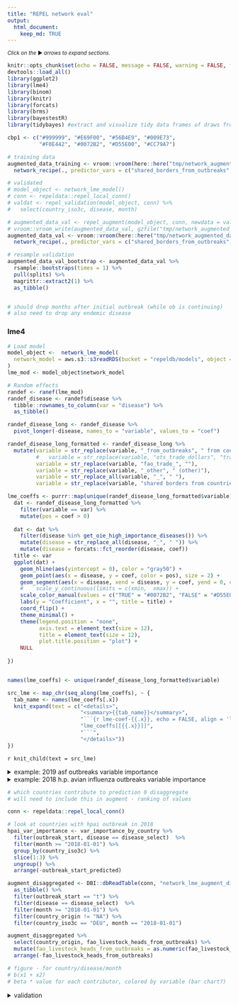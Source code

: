 ```yaml
---
title: "REPEL network eval"
output: 
  html_document:
    keep_md: TRUE
---
```


<small>_Click on the_ ▶ _︎arrows to expand sections._</small>


```r

knitr::opts_chunk$set(echo = FALSE, message = FALSE, warning = FALSE, fig.width = 7, fig.height = 5)
devtools::load_all()
library(ggplot2)
library(lme4)
library(binom)
library(knitr)
library(forcats)
library(brms)
library(bayestestR)
library(tidybayes) #extract and visualize tidy data frames of draws from posterior distributions of model variables, fits, and predictions from brms::brm

cbp1 <- c("#999999", "#E69F00", "#56B4E9", "#009E73",
          "#F0E442", "#0072B2", "#D55E00", "#CC79A7")

# training data
augmented_data_training <- vroom::vroom(here::here("tmp/network_augmented_data.csv.gz"))  %>%
  network_recipe(., predictor_vars = c("shared_borders_from_outbreaks", "ots_trade_dollars_from_outbreaks", "fao_livestock_heads_from_outbreaks"))

# validated
# model_object <- network_lme_model()
# conn <- repeldata::repel_local_conn()
# valdat <- repel_validation(model_object, conn) %>%
#   select(country_iso3c, disease, month)

# augmented_data_val <- repel_augment(model_object, conn, newdata = valdat) 
# vroom::vroom_write(augmented_data_val, gzfile("tmp/network_augmented_data_val.csv.gz"))
augmented_data_val <- vroom::vroom(here::here("tmp/network_augmented_data_val.csv.gz"))  %>%
  network_recipe(., predictor_vars = c("shared_borders_from_outbreaks", "ots_trade_dollars_from_outbreaks", "fao_livestock_heads_from_outbreaks"))

# resample validation
augmented_data_val_bootstrap <- augmented_data_val %>%
  rsample::bootstraps(times = 1) %>%
  pull(splits) %>%
  magrittr::extract2(1) %>%
  as_tibble()


# should drop months after initial outbreak (while ob is continuing)
# also need to drop any endemic disease

```

### lme4
```r
# Load model
model_object <-  network_lme_model(
  network_model = aws.s3::s3readRDS(bucket = "repeldb/models", object = "lme_mod_network.rds")
)
lme_mod <- model_object$network_model
```

```r
# Random effects
randef <- ranef(lme_mod)
randef_disease <- randef$disease %>%
  tibble::rownames_to_column(var = "disease") %>%
  as_tibble() 

randef_disease_long <- randef_disease %>%
  pivot_longer(-disease, names_to = "variable", values_to = "coef") 

randef_disease_long_formatted <- randef_disease_long %>% 
  mutate(variable = str_replace(variable, "_from_outbreaks", " from countries with existing outbreak"),
         #   variable = str_replace(variable, "ots_trade_dollars", "trade value of animal products"),
         variable = str_replace(variable, "fao_trade_", ""),
         variable = str_replace(variable, "_other", " (other)"),
         variable = str_replace_all(variable, "_", " "),
         variable = str_replace(variable, "shared borders from countries with existing outbreak", "shared borders with country with existing outbreak"))

lme_coeffs <- purrr::map(unique(randef_disease_long_formatted$variable), function(var){
  dat <- randef_disease_long_formatted %>%
    filter(variable == var) %>%
    mutate(pos = coef > 0)
  
  dat <- dat %>% 
    filter(disease %in% get_oie_high_importance_diseases()) %>% 
    mutate(disease = str_replace_all(disease, "_", " ")) %>% 
    mutate(disease = forcats::fct_reorder(disease, coef))
  title <- var
  ggplot(dat) +
    geom_hline(aes(yintercept = 0), color = "gray50") +
    geom_point(aes(x = disease, y = coef, color = pos), size = 2) +
    geom_segment(aes(x = disease, xend = disease, y = coef, yend = 0, color = pos)) +
    #    scale_y_continuous(limits = c(xmin,  xmax)) +
    scale_color_manual(values = c("TRUE" = "#0072B2", "FALSE" = "#D55E00")) +
    labs(y = "Coefficient", x = "", title = title) +
    coord_flip() +
    theme_minimal() +
    theme(legend.position = "none", 
          axis.text = element_text(size = 12), 
          title = element_text(size = 12),
          plot.title.position = "plot") +
    NULL
  
})


names(lme_coeffs) <- unique(randef_disease_long_formatted$variable)

```


```r
src_lme <- map_chr(seq_along(lme_coeffs), ~ {
  tab_name <- names(lme_coeffs[.x])
  knit_expand(text = c("<details>",
                       "<summary>{{tab_name}}</summary>",
                       "```{r lme-coef-{{.x}}, echo = FALSE, align = 'left'}", 
                       "lme_coeffs[[{{.x}}]]",
                       "```",
                       "</details>"))
})

```

`r knit_child(text = src_lme)`


<details>
<summary>example: 2019 asf outbreaks variable importance</summary>
```r
# for each country and disease, get relative importance
var_importance_by_country <- augmented_data_training %>%
  mutate(outbreak_start_predicted = repel_predict(model_object, .)) %>% 
  pivot_longer(cols = c("shared_borders_from_outbreaks", "ots_trade_dollars_from_outbreaks", "fao_livestock_heads_from_outbreaks"), names_to = "variable", values_to = "x") %>% 
  left_join(randef_disease_long) %>% 
  mutate(variable_importance = x * coef) %>%
  mutate(pos = variable_importance > 0)

# look at countries with ASK outbreak in 2019
disease_select <-  "african_swine_fever" 

asf_var_importance <- var_importance_by_country %>% 
  filter(outbreak_start, disease == disease_select)  %>% 
  filter(month >= "2019-01-01") %>% 
  select(-month) %>% 
  distinct()  %>% 
  arrange(-outbreak_start_predicted)

vp_plots <- map(unique(asf_var_importance$country_iso3c), function(iso3c){
  
  tmp <- asf_var_importance %>% 
    filter(country_iso3c == iso3c)
  
  country_name <- countrycode::countrycode(iso3c, origin = "iso3c", destination = "country.name")
  outbreak_prob <- signif(unique(tmp$outbreak_start_predicted), 2)
  
  ggplot(tmp) +
    geom_vline(aes(xintercept = 0), color = "gray50") +
    geom_point(aes(x = variable_importance, y = variable, color = pos), size = 2) +
    geom_segment(aes(x = variable_importance, xend = 0, y = variable, yend = variable, color = pos)) +
    scale_color_manual(values = c("TRUE" = "#0072B2", "FALSE" = "#D55E00")) +
    labs(y = "", x = "Variable importance", title = glue::glue("2019 ASF Outbreak in {country_name} Variable Importance ({outbreak_prob} probability outbreak)")) +
    theme_minimal() +
    theme(legend.position = "none", 
          axis.text = element_text(size = 10), 
          title = element_text(size = 10),
          plot.title.position = "plot") +
    NULL
})

for (i in 1:length(vp_plots)){
  print(vp_plots[[i]])
}

# to compare across countries?
# randef$`country_iso3c:disease` %>% 
#   head()

```
</details>

<details>
<summary>example: 2018 h.p. avian influenza outbreaks variable importance</summary>
```r
# look at countries with hpai outbreak in 2018
disease_select <-  "highly_pathogenic_avian_influenza" 

hpai_var_importance <- var_importance_by_country %>% 
  filter(outbreak_start, disease == disease_select)  %>% 
  filter(month >= "2018-01-01") %>% 
  select(-month) %>% 
  distinct()  %>% 
  group_by(country_iso3c) %>% 
  slice(1:3) %>% 
  arrange(-outbreak_start_predicted)

vp_plots <- map(unique(hpai_var_importance$country_iso3c), function(iso3c){
  
  tmp <- hpai_var_importance %>% 
    filter(country_iso3c == iso3c)
  
  country_name <- countrycode::countrycode(iso3c, origin = "iso3c", destination = "country.name")
  outbreak_prob <- signif(unique(tmp$outbreak_start_predicted), 2)
  
  ggplot(tmp) +
    geom_vline(aes(xintercept = 0), color = "gray50") +
    geom_point(aes(x = variable_importance, y = variable, color = pos), size = 2) +
    geom_segment(aes(x = variable_importance, xend = 0, y = variable, yend = variable, color = pos)) +
    scale_color_manual(values = c("TRUE" = "#0072B2", "FALSE" = "#D55E00")) +
    labs(y = "", x = "Variable importance", title = glue::glue("Variable Importance\n2018 Highly Pathogenic Avian Influenza Outbreak in {country_name} ({outbreak_prob} probability outbreak)")) +
    theme_minimal() +
    theme(legend.position = "none", 
          axis.text = element_text(size = 10), 
          title = element_text(size = 10),
          plot.title.position = "plot") +
    NULL
})

for (i in 1:length(vp_plots)){
  print(vp_plots[[i]])
}

# to compare across countries?
# randef$`country_iso3c:disease` %>% 
#   head()

```
</details>


```r

# which countries contribute to prediction 0 disaggregate
# will need to include this in augment - ranking of values

conn <- repeldata::repel_local_conn()

# look at countries with hpai outbreak in 2018
hpai_var_importance <- var_importance_by_country %>% 
  filter(outbreak_start, disease == disease_select)  %>% 
  filter(month >= "2018-01-01") %>% 
  group_by(country_iso3c) %>% 
  slice(1:3) %>% 
  ungroup() %>% 
  arrange(-outbreak_start_predicted)

augment_disaggregated <- DBI::dbReadTable(conn, "network_lme_augment_disaggregated") %>% 
  as_tibble() %>% 
  filter(outbreak_start == "t") %>% 
  filter(disease == disease_select)  %>% 
  filter(month >= "2018-01-01") %>% 
  filter(country_origin != "NA") %>% 
  filter(country_iso3c == "DEU", month == "2018-01-01")

augment_disaggregated %>% 
  select(country_origin, fao_livestock_heads_from_outbreaks) %>% 
  mutate(fao_livestock_heads_from_outbreaks = as.numeric(fao_livestock_heads_from_outbreaks)) %>% 
  arrange(-fao_livestock_heads_from_outbreaks)

# figure - for country/disease/month
# b(x1 + x2)
# beta * value for each contributor, colored by variable (bar chart?)

```


<details>
<summary>validation</summary>
```r
lme_predict <-  augmented_data_val_bootstrap %>%
  mutate(outbreak_start_predicted = repel_predict(model_object, .))

# simple prediction versus actual
# lme_predict %>% 
#   mutate(outbreak_start_actual = as.numeric(outbreak_start)) %>% 
#   ggplot(aes(x = outbreak_start_predicted, outbreak_start_actual)) +
#   geom_point()

# get predicted outbreak start probability by condition - break into groups by forecasted probability
lme_predict_compressed <- lme_predict %>%
  # select(country_iso3c, disease, shared_borders_from_outbreaks, ots_trade_pc1_soy_corn,
  #        ots_trade_pc2_trunks_fish_leather, starts_with("fao"), outbreak_start_predicted) %>%
  distinct() %>% 
  rename(outbreak_start_predict_prob = outbreak_start_predicted) %>% 
  mutate(outbreak_start_predict_prob_grp = cut_number(outbreak_start_predict_prob, n = 30)) %>% 
  group_by(outbreak_start_predict_prob_grp) %>% 
  mutate(outbreak_start_predict_prob_grp_median = median(outbreak_start_predict_prob)) %>% 
  ungroup()

# confirm we get the same prediction when conditions are the same
lme_predict_compressed %>% 
  group_by_at(vars(-outbreak_start_predict_prob)) %>%
  count() %>% 
  ungroup()  %>% 
  nrow() %>% 
  assertthat::are_equal(. , nrow(lme_predict_compressed))

# to get actual probability, bring in data from full dataset that applies to the given conditions
lme_binoms <- augmented_data_training %>%
  bind_rows(augmented_data_val) %>% 
  right_join(lme_predict_compressed) %>% 
  group_by(outbreak_start_predict_prob_grp) %>% 
  group_split() %>%
  purrr::map_dfr(., function(tw){
    binom <-  binom.confint(x = sum(tw$outbreak_start), n=nrow(tw), methods = "wilson")
    tw %>%
      distinct(outbreak_start_predict_prob_grp, outbreak_start_predict_prob_grp_median) %>%
      mutate(outbreak_start_actual_prob = binom$mean, outbreak_start_actual_low = binom$lower, outbreak_start_actual_upper = binom$upper)})

options(scipen = 999)
ggplot(lme_binoms, aes(x = outbreak_start_predict_prob_grp_median, y  = outbreak_start_actual_prob)) +
  geom_abline(color = "gray50") +
  geom_errorbar(aes(ymin = outbreak_start_actual_low, ymax = outbreak_start_actual_upper)) +
  geom_point(pch = 21,fill = "white") +
  scale_x_continuous(limits = c(0, max(lme_binoms$outbreak_start_actual_upper))) +
  scale_y_continuous(limits = c(0, max(lme_binoms$outbreak_start_actual_upper))) +
  labs(x = "Forecasted probability", y = "Actual probabilty", 
       caption = paste("Forecasted probilities are binned into", n_distinct(lme_binoms$outbreak_start_predict_prob_grp_median), "groups by distribution density.\nActual probabilities are  binomial probabilities and confidence intervals for actual outbreaks occurring within the forecasted interval")) +
  theme_minimal() +
  theme(legend.position = "none", 
        axis.text = element_text(size = 12), 
        title = element_text(size = 12),
        plot.title.position = "plot",
        plot.caption = element_text(hjust = 0)) +
  NULL

```
</details>
